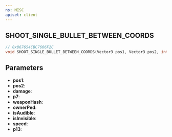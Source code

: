 ```yaml
---
ns: MISC
apiset: client
---
```

## SHOOT_SINGLE_BULLET_BETWEEN_COORDS

```c
// 0x867654CBC7606F2C
void SHOOT_SINGLE_BULLET_BETWEEN_COORDS(Vector3 pos1, Vector3 pos2, int damage, BOOL p7, Hash weaponHash, Ped ownerPed, BOOL isAudible, BOOL isInvisible, float speed, BOOL p13);
```


## Parameters
* **pos1**:
* **pos2**:
* **damage**:
* **p7**:
* **weaponHash**:
* **ownerPed**:
* **isAudible**:
* **isInvisible**:
* **speed**:
* **p13**: